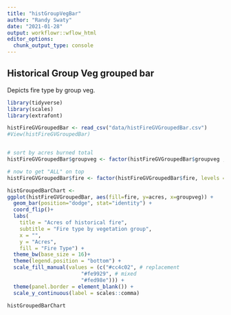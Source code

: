 ```yaml
---
title: "histGroupVegBar"
author: "Randy Swaty"
date: "2021-01-28"
output: workflowr::wflow_html
editor_options:
  chunk_output_type: console
---
```


## Historical Group Veg grouped bar

Depicts fire type by group veg.


```r

library(tidyverse)
library(scales)
library(extrafont)

histFireGVGroupedBar <- read_csv("data/histFireGVGroupedBar.csv")
#View(histFireGVGroupedBar)


# sort by acres burned total
histFireGVGroupedBar$groupveg <- factor(histFireGVGroupedBar$groupveg , levels = rev(unique(histFireGVGroupedBar$groupveg)))

# now to get "ALL" on top
histFireGVGroupedBar$fire <- factor(histFireGVGroupedBar$fire, levels = rev(unique(histFireGVGroupedBar$fire)))

histGroupedBarChart <-
ggplot(histFireGVGroupedBar, aes(fill=fire, y=acres, x=groupveg)) + 
  geom_bar(position="dodge", stat="identity") +
  coord_flip()+
  labs(
    title = "Acres of historical fire",
    subtitle = "Fire type by vegetation group", 
    x = "",
    y = "Acres",
    fill = "Fire Type") +
  theme_bw(base_size = 16)+
  theme(legend.position = "bottom") +
  scale_fill_manual(values = (c("#cc4c02", # replacement
                        "#fe9929", # mixed
                        "#fed98e"))) +
  theme(panel.border = element_blank()) +
  scale_y_continuous(label = scales::comma) 

histGroupedBarChart

```

